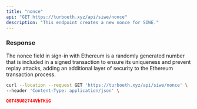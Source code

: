 ```yaml
---
title: "nonce"
api: "GET https://turboeth.xyz/api/siwe/nonce"
description: "This endpoint creates a new nonce for SIWE."
---
```


### Response

<ResponseField name="nonce" type="string">
  The nonce field in sign-in with Ethereum is a randomly generated number that is included in a signed transaction to ensure its uniqueness and prevent replay attacks, adding an additional layer of security to the Ethereum transaction process.
</ResponseField>

<RequestExample>

```bash Example Request
curl --location --request GET 'https://turboeth.xyz/api/siwe/nonce' \
--header 'Content-Type: application/json' \
```

</RequestExample>

<ResponseExample>

```json Response
Q0T45U02744VbTKiG
```

</ResponseExample>
